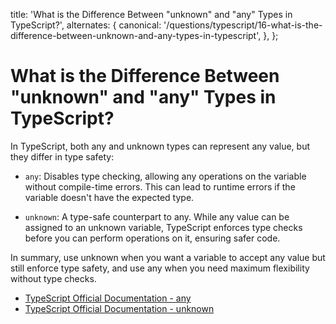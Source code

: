
  title:
    'What is the Difference Between "unknown" and "any" Types in TypeScript?',
  alternates: {
    canonical:
      '/questions/typescript/16-what-is-the-difference-between-unknown-and-any-types-in-typescript',
  },
};

# What is the Difference Between "unknown" and "any" Types in TypeScript?

In TypeScript, both any and unknown types can represent any value, but they differ in type safety:

- `any`: Disables type checking, allowing any operations on the variable without compile-time errors. This can lead to runtime errors if the variable doesn't have the expected type.

- `unknown`: A type-safe counterpart to any. While any value can be assigned to an unknown variable, TypeScript enforces type checks before you can perform operations on it, ensuring safer code.

In summary, use unknown when you want a variable to accept any value but still enforce type safety, and use any when you need maximum flexibility without type checks.

- [TypeScript Official Documentation - any](https://www.typescriptlang.org/docs/handbook/2/everyday-types.html#any)
- [TypeScript Official Documentation - unknown](https://www.typescriptlang.org/docs/handbook/2/functions.html#unknown)

<GithubEdit link='/questions/typescript/16-what-is-the-difference-between-unknown-and-any-types-in-typescript/page.mdx' />
